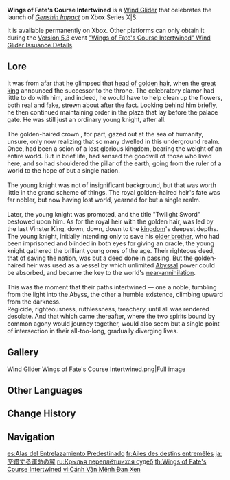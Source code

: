 {{Item Infobox
|id           = 140016
|image        = Item Wings of Fate's Course Intertwined.png
|type         = Wind Gliders
|quality      = 4
|description  = A stylized wind glider. Twice we intersected, parted, and were reunited.
|source1      = [["Wings of Fate's Course Intertwined" Wind Glider Issuance Details]]
}}
'''Wings of Fate's Course Intertwined''' is a [[Wind Glider]] that celebrates the launch of ''[[Genshin Impact]]'' on Xbox Series X|S.

It is available permanently on Xbox. Other platforms can only obtain it during the [[Version 5.3]] event [["Wings of Fate's Course Intertwined" Wind Glider Issuance Details]].

==Lore==
It was from afar that [[Dainsleif|he]] glimpsed that [[Traveler's Sibling|head of golden hair]], when the [[Irmin|great king]] announced the successor to the throne. The celebratory clamor had little to do with him, and indeed, he would have to help clean up the flowers, both real and fake, strewn about after the fact. Looking behind him briefly, he then continued maintaining order in the plaza that lay before the palace gate. He was still just an ordinary young knight, after all.<br><br><!--
-->The golden-haired crown {{MC|m=princess|f=prince}}, for {{MC|m=her|f=his}} part, gazed out at the sea of humanity, unsure, only now realizing that so many dwelled in this underground realm. Once, {{MC|m=she|f=he}} had been a scion of a lost glorious kingdom, bearing the weight of an entire world. But in {{MC|m=her|f=his}} brief life, {{MC|m=she|f=he}} had sensed the goodwill of those who lived here, and so had shouldered the pillar of the earth, going from the ruler of a world to the hope of but a single nation.<br><br><!--
-->The young knight was not of insignificant background, but that was worth little in the grand scheme of things. The royal golden-haired heir's fate was far nobler, but now having lost {{MC|m=her|f=his}} world, {{MC|m=she|f=he}} yearned for but a single realm.<br><br><!--
-->Later, the young knight was promoted, and the title "Twilight Sword" bestowed upon him. As for the royal heir with the golden hair, {{MC|m=she|f=he}} was led by the last Vinster King, down, down, down to the [[Khaenri'ah|kingdom]]'s deepest depths. The young knight, initially intending only to save his [[Vedrfolnir|older brother]], who had been imprisoned and blinded in both eyes for giving an oracle, the young knight gathered the brilliant young ones of the age. Their righteous deed, that of saving the nation, was but a deed done in passing. But the golden-haired heir was used as a vessel by which unlimited [[Abyss]]al power could be absorbed, and {{MC|m=she|f=he}} became the key to the world's [[Cataclysm|near-annihilation]].<br><br><!--
-->This was the moment that their paths intertwined &mdash; one a noble, tumbling from the light into the Abyss, the other a humble existence, climbing upward from the darkness.<br><!--
-->Regicide, righteousness, ruthlessness, treachery, until all was rendered desolate. And that which came thereafter, where the two spirits bound by common agony would journey together, would also seem but a single point of intersection in their all-too-long, gradually diverging lives.

==Gallery==
<gallery>
Wind Glider Wings of Fate's Course Intertwined.png|Full image
</gallery>

==Other Languages==
{{Other Languages
|en        = Wings of Fate's Course Intertwined
|zhs       = 命轨爻错之翼
|zhs_rm    = Mìngguǐ Yáocuò zhī Yì
|zht       = 命軌爻錯之翼
|zht_rm    = Mìngguǐ Yáocuò zhī Yì
|zh_tl     = 
|ja        = 交錯する運命の翼
|ja_rm     = Kousaku Suru Unmei no Tsubasa
|ja_tl     = 
|ko        = 엇갈린 운명<->의 날개
|ko_tl     = 
|es        = Alas del Entrelazamiento Predestinado
|es_tl     = Wings of Predestined Intertwining
|fr        = Ailes des destins entremêlés
|fr_tl     = Wings of Intertwined Fates
|ru        = Крылья переплётшихся судеб
|ru_tl     = Wings of Intertwined Fates
|th        = Wings of Fate's Course Intertwined
|vi        = Cánh Vận Mệnh Đan Xen
|vi_tl     = 
|de        = Flügel des verflochtenen Schicksals
|de_tl     = Wings of Intertwined Fate
|id        = Wings of Fate's Course Intertwined
|pt        = Asas do Entrelaçamento Predestinado
|pt_tl     = 
|tr        = Kader Ağının Kanatları
|tr_tl     = 
|it        = Ali dell'Intreccio predestinato
|it_tl     = 
}}

==Change History==
{{Change History|5.2}}

==Navigation==
{{Dressing Room Navbox|Glider}}

[[es:Alas del Entrelazamiento Predestinado]]
[[fr:Ailes des destins entremêlés]]
[[ja:交錯する運命の翼]]
[[ru:Крылья переплётшихся судеб]]
[[th:Wings of Fate's Course Intertwined]]
[[vi:Cánh Vận Mệnh Đan Xen]]